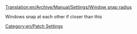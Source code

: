 [[Translation:en/Archive/Manual/Settings/Window snap radius]]
{{en/Expand|expanding}}

Windows snap at each other if closer than this

[[Category:en/Patch Settings]]